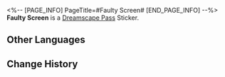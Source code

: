<%-- [PAGE_INFO]
PageTitle=#Faulty Screen#
[END_PAGE_INFO] --%>
{{Stub|Location information}}
{{Item Infobox
|id          = 223409
|image       = Dreamscape Pass Sticker Faulty Screen.png
|type        = Dreamscape Pass Sticker
|type2       = Eldritch Dreamfall (I) Stickers
|invCategory = 
|rarity      = 4
|effect      = 
|description = Digital stickers that can be used to decorate the pages of the Dreamtour Handbook. They come in many different styles.
|source1     = [[Find the unrepairable toy box in the VIP room hallway in the hotel in the Dreamscape]]
}}
{{Description|Before seeking assistance for repairs, try knocking it a few times.}}
'''Faulty Screen''' is a [[Dreamscape Pass]] Sticker.

==Other Languages==
{{Other Languages
|en   = Faulty Screen
|zhs  = 故障屏
|zht  = 故障螢幕
|ja   = 壊れたモニター
|ko   = 고장 난 스크린
|es   = Pantalla defectuosa
|fr   = Écran défectueux
|ru   = Неисправный экран
|th   = หน้าจอที่ชำรุด
|vi   = Màn Hình Lỗi
|de   = Defekter Bildschirm
|id   = Monitor Rusak
|pt   = Tela com Defeito
}}

==Change History==
{{Change History|2.0}}